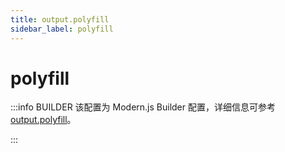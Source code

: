 ```yaml
---
title: output.polyfill
sidebar_label: polyfill
---
```

# polyfill

:::info BUILDER
该配置为 Modern.js Builder 配置，详细信息可参考 [output.polyfill](https://modernjs.dev/builder/api/config-output.html#output-polyfill)。

:::


<Main />
